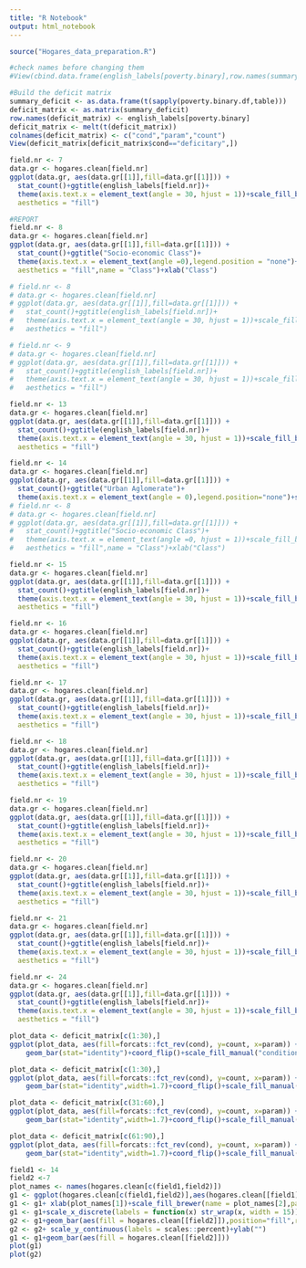 ```yaml
---
title: "R Notebook"
output: html_notebook
---
```


```r
source("Hogares_data_preparation.R")
```

```r
#check names before changing them
#View(cbind.data.frame(english_labels[poverty.binary],row.names(summary_deficit)))

#Build the deficit matrix
summary_deficit <- as.data.frame(t(sapply(poverty.binary.df,table)))
deficit_matrix <- as.matrix(summary_deficit)
row.names(deficit_matrix) <- english_labels[poverty.binary]
deficit_matrix <- melt(t(deficit_matrix))
colnames(deficit_matrix) <- c("cond","param","count")
View(deficit_matrix[deficit_matrix$cond=="deficitary",])
```

```r
field.nr <- 7
data.gr <- hogares.clean[field.nr]
ggplot(data.gr, aes(data.gr[[1]],fill=data.gr[[1]])) +
  stat_count()+ggtitle(english_labels[field.nr])+
  theme(axis.text.x = element_text(angle = 30, hjust = 1))+scale_fill_brewer( type = "qual", palette = 1, direction = 1,
  aesthetics = "fill")
```

```r
#REPORT
field.nr <- 8
data.gr <- hogares.clean[field.nr]
ggplot(data.gr, aes(data.gr[[1]],fill=data.gr[[1]])) +
  stat_count()+ggtitle("Socio-economic Class")+
  theme(axis.text.x = element_text(angle =0),legend.position = "none")+scale_fill_brewer( type = "qual", palette = 1, direction = 1,
  aesthetics = "fill",name = "Class")+xlab("Class")
```
```r
# field.nr <- 8
# data.gr <- hogares.clean[field.nr]
# ggplot(data.gr, aes(data.gr[[1]],fill=data.gr[[1]])) +
#   stat_count()+ggtitle(english_labels[field.nr])+
#   theme(axis.text.x = element_text(angle = 30, hjust = 1))+scale_fill_brewer( type = "qual", palette = 1, direction = 1,
#   aesthetics = "fill")

# field.nr <- 9
# data.gr <- hogares.clean[field.nr]
# ggplot(data.gr, aes(data.gr[[1]],fill=data.gr[[1]])) +
#   stat_count()+ggtitle(english_labels[field.nr])+
#   theme(axis.text.x = element_text(angle = 30, hjust = 1))+scale_fill_brewer( type = "qual", palette = 1, direction = 1,
#   aesthetics = "fill")
```











```r
field.nr <- 13
data.gr <- hogares.clean[field.nr]
ggplot(data.gr, aes(data.gr[[1]],fill=data.gr[[1]])) +
  stat_count()+ggtitle(english_labels[field.nr])+
  theme(axis.text.x = element_text(angle = 30, hjust = 1))+scale_fill_brewer( type = "qual", palette = 1, direction = 1,
  aesthetics = "fill")
```

```r
field.nr <- 14
data.gr <- hogares.clean[field.nr]
ggplot(data.gr, aes(data.gr[[1]],fill=data.gr[[1]])) +
  stat_count()+ggtitle("Urban Aglomerate")+
  theme(axis.text.x = element_text(angle = 0),legend.position="none")+scale_fill_brewer( type = "qual", palette = 1, direction = 1,  aesthetics = "fill", name="")+scale_x_discrete(labels = function(x) str_wrap(x, width = 15))+xlab("")
# field.nr <- 8
# data.gr <- hogares.clean[field.nr]
# ggplot(data.gr, aes(data.gr[[1]],fill=data.gr[[1]])) +
#   stat_count()+ggtitle("Socio-economic Class")+
#   theme(axis.text.x = element_text(angle =0, hjust = 1))+scale_fill_brewer( type = "qual", palette = 1, direction = 1,
#   aesthetics = "fill",name = "Class")+xlab("Class")
```


```r
field.nr <- 15
data.gr <- hogares.clean[field.nr]
ggplot(data.gr, aes(data.gr[[1]],fill=data.gr[[1]])) +
  stat_count()+ggtitle(english_labels[field.nr])+
  theme(axis.text.x = element_text(angle = 30, hjust = 1))+scale_fill_brewer( type = "qual", palette = 1, direction = 1,
  aesthetics = "fill")
```


```r
field.nr <- 16
data.gr <- hogares.clean[field.nr]
ggplot(data.gr, aes(data.gr[[1]],fill=data.gr[[1]])) +
  stat_count()+ggtitle(english_labels[field.nr])+
  theme(axis.text.x = element_text(angle = 30, hjust = 1))+scale_fill_brewer( type = "qual", palette = 1, direction = 1,
  aesthetics = "fill")
```

```r
field.nr <- 17
data.gr <- hogares.clean[field.nr]
ggplot(data.gr, aes(data.gr[[1]],fill=data.gr[[1]])) +
  stat_count()+ggtitle(english_labels[field.nr])+
  theme(axis.text.x = element_text(angle = 30, hjust = 1))+scale_fill_brewer( type = "qual", palette = 1, direction = 1,
  aesthetics = "fill")
```
```r
field.nr <- 18
data.gr <- hogares.clean[field.nr]
ggplot(data.gr, aes(data.gr[[1]],fill=data.gr[[1]])) +
  stat_count()+ggtitle(english_labels[field.nr])+
  theme(axis.text.x = element_text(angle = 30, hjust = 1))+scale_fill_brewer( type = "qual", palette = 1, direction = 1,
  aesthetics = "fill")
```

```r
field.nr <- 19
data.gr <- hogares.clean[field.nr]
ggplot(data.gr, aes(data.gr[[1]],fill=data.gr[[1]])) +
  stat_count()+ggtitle(english_labels[field.nr])+
  theme(axis.text.x = element_text(angle = 30, hjust = 1))+scale_fill_brewer( type = "qual", palette = 3, direction = 1,
  aesthetics = "fill")
```

```r
field.nr <- 20
data.gr <- hogares.clean[field.nr]
ggplot(data.gr, aes(data.gr[[1]],fill=data.gr[[1]])) +
  stat_count()+ggtitle(english_labels[field.nr])+
  theme(axis.text.x = element_text(angle = 30, hjust = 1))+scale_fill_brewer( type = "qual", palette = 3, direction = 1,
  aesthetics = "fill")
```
```r
field.nr <- 21
data.gr <- hogares.clean[field.nr]
ggplot(data.gr, aes(data.gr[[1]],fill=data.gr[[1]])) +
  stat_count()+ggtitle(english_labels[field.nr])+
  theme(axis.text.x = element_text(angle = 30, hjust = 1))+scale_fill_brewer( type = "qual", palette = 3, direction = 1,
  aesthetics = "fill")
```


```r
field.nr <- 24
data.gr <- hogares.clean[field.nr]
ggplot(data.gr, aes(data.gr[[1]],fill=data.gr[[1]])) +
  stat_count()+ggtitle(english_labels[field.nr])+
  theme(axis.text.x = element_text(angle = 30, hjust = 1))+scale_fill_brewer( type = "qual", palette = 3, direction = 1,
  aesthetics = "fill")
```

```r
plot_data <- deficit_matrix[c(1:30),]
ggplot(plot_data, aes(fill=forcats::fct_rev(cond), y=count, x=param)) + 
    geom_bar(stat="identity")+coord_flip()+scale_fill_manual("condition",values = c("deficitary" = "red", "not_deficitary" = "lightskyblue"))+xlab("")
```



```r
plot_data <- deficit_matrix[c(1:30),]
ggplot(plot_data, aes(fill=forcats::fct_rev(cond), y=count, x=param)) + 
    geom_bar(stat="identity",width=1.7)+coord_flip()+scale_fill_manual("condition",values = c("deficitary" = "red", "not_deficitary" = "lightskyblue"))+scale_x_discrete(limits = rev(plot_data$param))+xlab("")
```

```r
plot_data <- deficit_matrix[c(31:60),]
ggplot(plot_data, aes(fill=forcats::fct_rev(cond), y=count, x=param)) + 
    geom_bar(stat="identity",width=1.7)+coord_flip()+scale_fill_manual("condition",values = c("deficitary" = "red", "not_deficitary" = "lightskyblue"))+scale_x_discrete(limits = rev(plot_data$param))+xlab("")

```

```r
plot_data <- deficit_matrix[c(61:90),]
ggplot(plot_data, aes(fill=forcats::fct_rev(cond), y=count, x=param)) + 
    geom_bar(stat="identity",width=1.7)+coord_flip()+scale_fill_manual("condition",values = c("deficitary" = "red", "not_deficitary" = "lightskyblue"))+scale_x_discrete(limits = rev(plot_data$param))+xlab("")
```






```r
field1 <- 14
field2 <-7
plot_names <- names(hogares.clean[c(field1,field2)])
g1 <- ggplot(hogares.clean[c(field1,field2)],aes(hogares.clean[[field1]]))
g1 <- g1+ xlab(plot_names[1])+scale_fill_brewer(name = plot_names[2],palette="RdYlGn")
g1 <- g1+scale_x_discrete(labels = function(x) str_wrap(x, width = 15))+xlab("")
g2 <- g1+geom_bar(aes(fill = hogares.clean[[field2]]),position="fill",reverse=1)
g2 <- g2+ scale_y_continuous(labels = scales::percent)+ylab("")
g1 <- g1+geom_bar(aes(fill = hogares.clean[[field2]]))
plot(g1)
plot(g2)
```























































